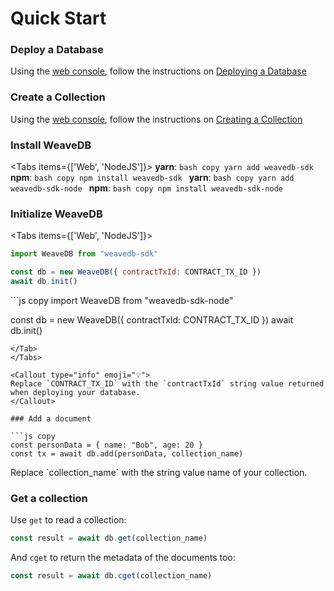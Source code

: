 
# Quick Start

<Steps>

### Deploy a Database

Using the [web console](https://console.weavedb.dev/), follow the instructions on [Deploying a Database](/get-started/deploy-database)

### Create a Collection

Using the [web console](https://console.weavedb.dev/), follow the instructions on [Creating a Collection](/get-started/create-collection)

### Install WeaveDB

<Tabs items={['Web', 'NodeJS']}>
  <Tab>
    **yarn**:
    ```bash copy
    yarn add weavedb-sdk
    ```
    **npm**:
    ```bash copy
    npm install weavedb-sdk
    ```
  </Tab>
  <Tab>
    **yarn**:
    ```bash copy
    yarn add weavedb-sdk-node
    ```
    **npm**:
    ```bash copy
    npm install weavedb-sdk-node
    ```
  </Tab>
</Tabs>

### Initialize WeaveDB

<Tabs items={['Web', 'NodeJS']}>
  <Tab>
  ```js copy
  import WeaveDB from "weavedb-sdk"

  const db = new WeaveDB({ contractTxId: CONTRACT_TX_ID })
  await db.init()
  ```
  </Tab>
  <Tab>
  ```js copy
  import WeaveDB from "weavedb-sdk-node"

  const db = new WeaveDB({ contractTxId: CONTRACT_TX_ID })
  await db.init()
  ```
  </Tab>
</Tabs>

<Callout type="info" emoji="💡">
Replace `CONTRACT_TX_ID` with the `contractTxId` string value returned when deploying your database.
</Callout>

### Add a document

```js copy
const personData = { name: "Bob", age: 20 }
const tx = await db.add(personData, collection_name)
```

<Callout type="info" emoji="💡">
Replace `collection_name` with the string value name of your collection.
</Callout>

### Get a collection

Use `get` to read a collection:

```js copy
const result = await db.get(collection_name)
```

And `cget` to return the metadata of the documents too:

```js copy
const result = await db.cget(collection_name)
```

</Steps>